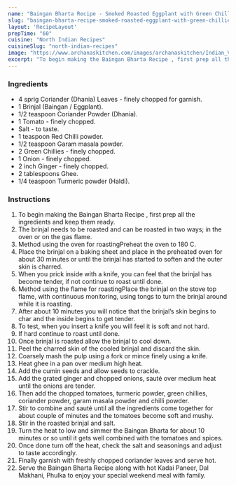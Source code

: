---
name: "Baingan Bharta Recipe - Smoked Roasted Eggplant with Green Chillies and Ginger"
slug: "baingan-bharta-recipe-smoked-roasted-eggplant-with-green-chillies-and-ginger"
layout: 'RecipeLayout'
prepTime: "60"
cuisine: "North Indian Recipes"
cuisineSlug: "north-indian-recipes"
image: "https://www.archanaskitchen.com/images/archanaskitchen/Indian_Vegetables_Dry/Baingan_Bharta_Sabzi_Recipe_Smoked_Roasted_Eggplant_with_Green_Chillies_and_Ginger-1.jpg"
excerpt: "To begin making the Baingan Bharta Recipe , first prep all the ingredients and keep them ready"
---

### Ingredients

- 4 sprig Coriander (Dhania) Leaves - finely chopped for garnish.
- 1 Brinjal (Baingan / Eggplant).
- 1/2 teaspoon Coriander Powder (Dhania).
- 1 Tomato - finely chopped.
- Salt - to taste.
- 1 teaspoon Red Chilli powder.
- 1/2 teaspoon Garam masala powder.
- 2 Green Chillies - finely chopped.
- 1 Onion - finely chopped.
- 2 inch Ginger - finely chopped.
- 2 tablespoons Ghee.
- 1/4 teaspoon Turmeric powder (Haldi).

### Instructions

1. To begin making the Baingan Bharta Recipe , first prep all the ingredients and keep them ready.
1. The brinjal needs to be roasted and can be roasted in two ways; in the oven or on the gas flame.
1. Method using the oven for roastingPreheat the oven to 180 C.
1. Place the brinjal on a baking sheet and place in the preheated oven for about 30 minutes or until the brinjal has started to soften and the outer skin is charred.
1. When you prick inside with a knife, you can feel that the brinjal has become tender, if not continue to roast until done.
1. Method using the flame for roastingPlace the brinjal on the stove top flame, with continuous monitoring, using tongs to turn the brinjal around while it is roasting.
1. After about 10 minutes you will notice that the brinjal’s skin begins to char and the inside begins to get tender.
1. To test, when you insert a knife you will feel it is soft and not hard.
1. If hard continue to roast until done.
1. Once brinjal is roasted allow the brinjal to cool down.
1. Peel the charred skin of the cooled brinjal and discard the skin.
1. Coarsely mash the pulp using a fork or mince finely using a knife.
1. Heat ghee in a pan over medium high heat.
1. Add the cumin seeds and allow seeds to crackle.
1. Add the grated ginger and chopped onions, sauté over medium heat until the onions are tender.
1. Then add the chopped tomatoes, turmeric powder, green chillies, coriander powder, garam masala powder and chilli powder.
1. Stir to combine and sauté until all the ingredients come together for about couple of minutes and the tomatoes become soft and mushy.
1. Stir in the roasted brinjal and salt.
1. Turn the heat to low and simmer the Baingan Bharta for about 10 minutes or so until it gets well combined with the tomatoes and spices.
1. Once done turn off the heat, check the salt and seasonings and adjust to taste accordingly.
1. Finally garnish with freshly chopped coriander leaves and serve hot.
1. Serve the Baingan Bharta Recipe along with hot Kadai Paneer, Dal Makhani, Phulka to enjoy your special weekend meal with family.
